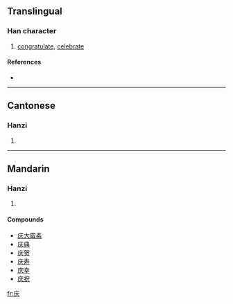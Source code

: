 {{see|慶}}
==Translingual==

===Han character===
{{Han char|rn=53|rad=广|as=03|sn=6|four=|canj=戈大 (IK), XX戈大 (XXIK)}}

# [[congratulate]], [[celebrate]]

====References====
* {{Han ref|kx=0343.201|hdz=20873.070|uh=5E86|ud=24198}}

----

==Cantonese==

===Hanzi===
{{yue-hanzi|jyut=|y=hing3}}

# {{defn|Cantonese}}

----

==Mandarin==

===Hanzi===
{{cmn-hanzi|tra=慶|pin=[[qìng]] ([[qing4]])|wg=ch'ing<sup>4</sup>}}

# {{defn|Mandarin}}

====Compounds====
* [[庆大霉素]]
* [[庆典]]
* [[庆贺]]
* [[庆寿]]
* [[庆幸]]
* [[庆祝]]

[[fr:庆]]